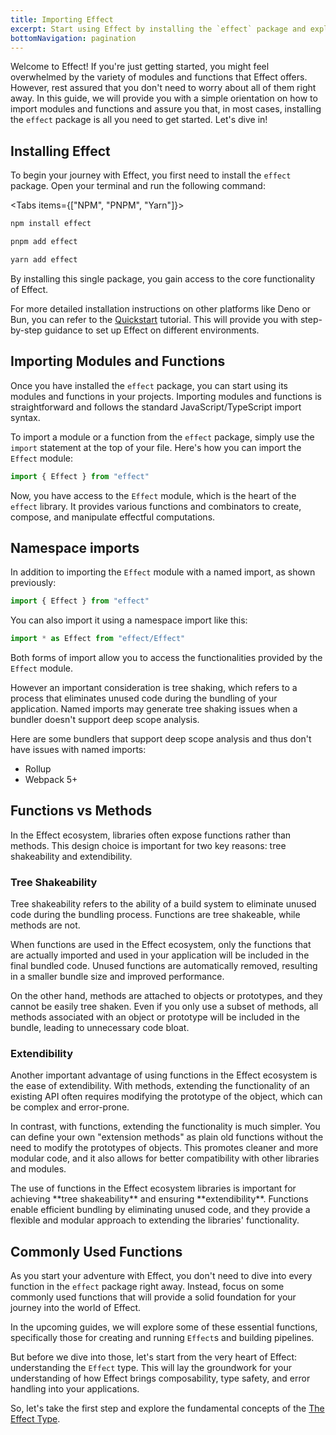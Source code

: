 ```yaml
---
title: Importing Effect
excerpt: Start using Effect by installing the `effect` package and exploring module imports. Learn how to import the `Effect` module, understand namespace imports, and grasp the advantages of using functions over methods in the Effect ecosystem. Focus on essential functions to build a strong foundation for your journey with Effect.
bottomNavigation: pagination
---
```


Welcome to Effect! If you're just getting started, you might feel overwhelmed by the variety of modules and functions that Effect offers.
However, rest assured that you don't need to worry about all of them right away.
In this guide, we will provide you with a simple orientation on how to import modules and functions and assure you that,
in most cases, installing the `effect` package is all you need to get started. Let's dive in!

## Installing Effect

To begin your journey with Effect, you first need to install the `effect` package. Open your terminal and run the following command:

<Tabs items={["NPM", "PNPM", "Yarn"]}>
<Tab>

```bash filename="Terminal"
npm install effect
```

</Tab>
<Tab>

```bash filename="Terminal"
pnpm add effect
```

</Tab>
<Tab>

```bash filename="Terminal"
yarn add effect
```

</Tab>
</Tabs>

By installing this single package, you gain access to the core functionality of Effect.

For more detailed installation instructions on other platforms like Deno or Bun, you can refer to the [Quickstart](../quickstart) tutorial.
This will provide you with step-by-step guidance to set up Effect on different environments.

## Importing Modules and Functions

Once you have installed the `effect` package, you can start using its modules and functions in your projects.
Importing modules and functions is straightforward and follows the standard JavaScript/TypeScript import syntax.

To import a module or a function from the `effect` package, simply use the `import` statement at the top of your file. Here's how you can import the `Effect` module:

```ts
import { Effect } from "effect"
```

Now, you have access to the `Effect` module, which is the heart of the `effect` library. It provides various functions and combinators to create, compose, and manipulate effectful computations.

## Namespace imports

In addition to importing the `Effect` module with a named import, as shown previously:

```ts
import { Effect } from "effect"
```

You can also import it using a namespace import like this:

```ts
import * as Effect from "effect/Effect"
```

Both forms of import allow you to access the functionalities provided by the `Effect` module.

However an important consideration is tree shaking, which refers to a process that eliminates unused code during the bundling of your application.
Named imports may generate tree shaking issues when a bundler doesn't support deep scope analysis.

Here are some bundlers that support deep scope analysis and thus don't have issues with named imports:

- Rollup
- Webpack 5+

## Functions vs Methods

In the Effect ecosystem, libraries often expose functions rather than methods. This design choice is important for two key reasons: tree shakeability and extendibility.

### Tree Shakeability

Tree shakeability refers to the ability of a build system to eliminate unused code during the bundling process. Functions are tree shakeable, while methods are not.

When functions are used in the Effect ecosystem, only the functions that are actually imported and used in your application will be included in the final bundled code. Unused functions are automatically removed, resulting in a smaller bundle size and improved performance.

On the other hand, methods are attached to objects or prototypes, and they cannot be easily tree shaken. Even if you only use a subset of methods, all methods associated with an object or prototype will be included in the bundle, leading to unnecessary code bloat.

### Extendibility

Another important advantage of using functions in the Effect ecosystem is the ease of extendibility. With methods, extending the functionality of an existing API often requires modifying the prototype of the object, which can be complex and error-prone.

In contrast, with functions, extending the functionality is much simpler. You can define your own "extension methods" as plain old functions without the need to modify the prototypes of objects. This promotes cleaner and more modular code, and it also allows for better compatibility with other libraries and modules.

<Idea>
  The use of functions in the Effect ecosystem libraries is important for
  achieving **tree shakeability** and ensuring **extendibility**. Functions
  enable efficient bundling by eliminating unused code, and they provide a
  flexible and modular approach to extending the libraries' functionality.
</Idea>

## Commonly Used Functions

As you start your adventure with Effect, you don't need to dive into every function in the `effect` package right away. Instead, focus on some commonly used functions that will provide a solid foundation for your journey into the world of Effect.

In the upcoming guides, we will explore some of these essential functions, specifically those for creating and running `Effect`s and building pipelines.

But before we dive into those, let's start from the very heart of Effect: understanding the `Effect` type. This will lay the groundwork for your understanding of how Effect brings composability, type safety, and error handling into your applications.

So, let's take the first step and explore the fundamental concepts of the [The Effect Type](the-effect-type).

